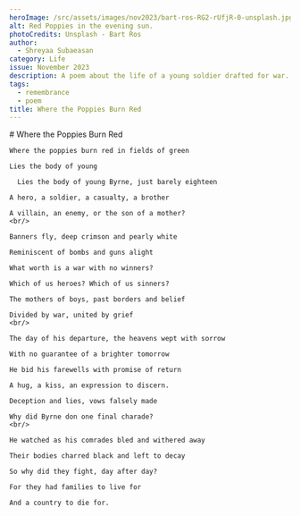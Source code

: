 ```yaml
---
heroImage: /src/assets/images/nov2023/bart-ros-RG2-rUfjR-0-unsplash.jpg
alt: Red Poppies in the evening sun.
photoCredits: Unsplash - Bart Ros
author:
  - Shreyaa Subaeasan
category: Life
issue: November 2023
description: A poem about the life of a young soldier drafted for war.
tags:
  - remembrance
  - poem
title: Where the Poppies Burn Red
---
```


<Centered>
	  # Where the Poppies Burn Red
    
    Where the poppies burn red in fields of green
    
    Lies the body of young

      Lies the body of young Byrne, just barely eighteen

    A hero, a soldier, a casualty, a brother

    A villain, an enemy, or the son of a mother?
    <br/>

    Banners fly, deep crimson and pearly white

    Reminiscent of bombs and guns alight

    What worth is a war with no winners?

    Which of us heroes? Which of us sinners?

    The mothers of boys, past borders and belief

    Divided by war, united by grief
    <br/>

    The day of his departure, the heavens wept with sorrow

    With no guarantee of a brighter tomorrow

    He bid his farewells with promise of return

    A hug, a kiss, an expression to discern.

    Deception and lies, vows falsely made

    Why did Byrne don one final charade?
    <br/>

    He watched as his comrades bled and withered away

    Their bodies charred black and left to decay

    So why did they fight, day after day?

    For they had families to live for

    And a country to die for.

</Centered>
